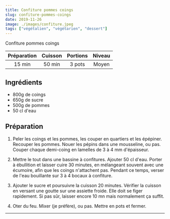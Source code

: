 ```yaml
---
title: Confiture pommes coings
slug: confiture-pommes-coings
date: 2019-11-26
image: ./images/confiture.jpeg
tags: ["végétalien", "végétarien", "dessert"]
---
```


<StyledParagraph>Confiture pommes coings</StyledParagraph>

| Préparation | Cuisson | Portions | Niveau |
| :-: | :-: | :-: | :-: |
| 15 min | 50 min | 3 pots | Moyen |

## Ingrédients
- <ListItem>800g de coings</ListItem>
- <ListItem>650g de sucre</ListItem>
- <ListItem>500g de pommes</ListItem>
- <ListItem>50 cl d'eau</ListItem>

## Préparation

1. Peler les coings et les pommes, les couper en quartiers et les épépiner. Recouper les pommes. Nouer les pépins dans une mousseline, ou pas. Couper chaque demi-coing en lamelles de 3 à 4 mm d'épaisseur.

2. Mettre le tout dans une bassine à confitures. Ajouter 50 cl d'eau. Porter à ébullition et laisser cuire 30 minutes, en mélangeant souvent avec une écumoire, afin que les coings n'attachent pas. Pendant ce temps, verser de l'eau bouillante sur 3 à 4 bocaux à confiture.

3. Ajouter le sucre et poursuivre la cuisson 20 minutes. Vérifier la cuisson en versant une goutte sur une assiette froide. Elle doit se figer rapidement. Si pas sûr, laisser encore 10 mn mais normalement ça suffit.

4. Oter du feu. Mixer (je préfère), ou pas. Mettre en pots et fermer.

---
